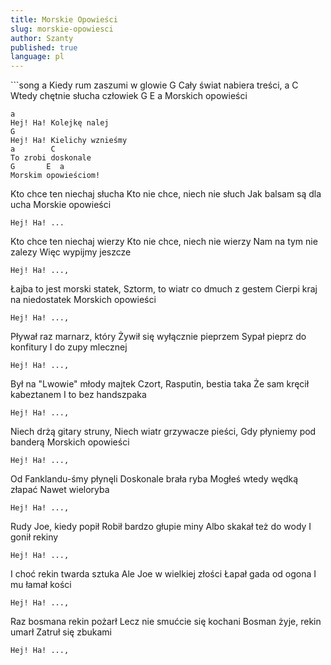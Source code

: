 ```yaml
---
title: Morskie Opowieści
slug: morskie-opowiesci
author: Szanty
published: true
language: pl
---
```


<Youtube videoId="QFH1mSvkbMQ" />
```song
a
Kiedy rum zaszumi w glowie
G
Cały świat nabiera treści,
a             C
Wtedy chętnie słucha człowiek
G        E  a
Morskich opowieści

    a
    Hej! Ha! Kolejkę nalej
    G
    Hej! Ha! Kielichy wznieśmy
    a        C
    To zrobi doskonale
    G       E  a
    Morskim opowieściom! 

Kto chce ten niechaj słucha
Kto nie chce, niech nie słuch
Jak balsam są dla ucha
Morskie opowieści

    Hej! Ha! ...

Kto chce ten niechaj wierzy
Kto nie chce, niech nie wierzy
Nam na tym nie zalezy
Więc wypijmy jeszcze

    Hej! Ha! ...,

Łajba to jest morski statek,
Sztorm, to wiatr co dmuch z gestem
Cierpi kraj na niedostatek
Morskich opowieści

    Hej! Ha! ...,

Pływał raz marnarz, który
Żywił się wyłącznie pieprzem
Sypał pieprz do konfitury
I do zupy mlecznej

    Hej! Ha! ...,

Był na "Lwowie" młody majtek
Czort, Rasputin, bestia taka
Że sam kręcił kabeztanem
I to bez handszpaka

    Hej! Ha! ...,

Niech drżą gitary struny,
Niech wiatr grzywacze pieści,
Gdy płyniemy pod banderą
Morskich opowieści

    Hej! Ha! ...,

Od Fanklandu-śmy płynęli
Doskonale brała ryba
Mogłeś wtedy wędką złapać
Nawet wieloryba

    Hej! Ha! ...,

Rudy Joe, kiedy popił
Robił bardzo głupie miny
Albo skakał też do wody
I gonił rekiny

    Hej! Ha! ...,

I choć rekin twarda sztuka
Ale Joe w wielkiej złości
Łapał gada od ogona
I mu łamał kości

    Hej! Ha! ...,

Raz bosmana rekin pożarł
Lecz nie smućcie się kochani
Bosman żyje, rekin umarł
Zatruł się zbukami

    Hej! Ha! ...,

```
